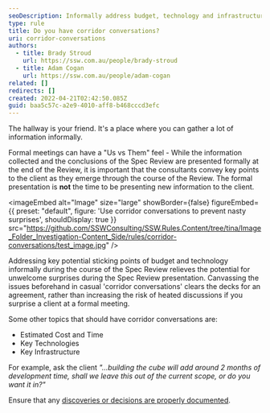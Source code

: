 ```yaml
---
seoDescription: Informally address budget, technology and infrastructure concerns during spec reviews to avoid surprises.
type: rule
title: Do you have corridor conversations?
uri: corridor-conversations
authors:
  - title: Brady Stroud
    url: https://ssw.com.au/people/brady-stroud
  - title: Adam Cogan
    url: https://ssw.com.au/people/adam-cogan
related: []
redirects: []
created: 2022-04-21T02:42:50.085Z
guid: baa5c57c-a2e9-4010-aff8-b468cccd3efc
---
```


The hallway is your friend. It's a place where you can gather a lot of information informally.

Formal meetings can have a "Us vs Them" feel - While the information collected and the conclusions of the Spec Review are presented formally at the end of the Review, it is important that the consultants convey key points to the client as they emerge through the course of the Review. The formal presentation is **not** the time to be presenting new information to the client.

<imageEmbed
  alt="Image"
  size="large"
  showBorder={false}
  figureEmbed={{
    preset: "default",
    figure: 'Use corridor conversations to prevent nasty surprises',
    shouldDisplay: true
  }}
   src="https://github.com/SSWConsulting/SSW.Rules.Content/tree/tina/Image_Folder_Investigation-Content_Side/rules/corridor-conversations/test_image.jpg"
/>

Addressing key potential sticking points of budget and technology informally during the course of the Spec Review relieves the potential for unwelcome surprises during the Spec Review presentation. Canvassing the issues beforehand in casual 'corridor conversations' clears the decks for an agreement, rather than increasing the risk of heated discussions if you surprise a client at a formal meeting.

Some other topics that should have corridor conversations are:

- Estimated Cost and Time
- Key Technologies
- Key Infrastructure

For example, ask the client _"...building the cube will add around 2 months of development time, shall we leave this out of the current scope, or do you want it in?"_

Ensure that any [discoveries or decisions are properly documented](/document-discoveries).
